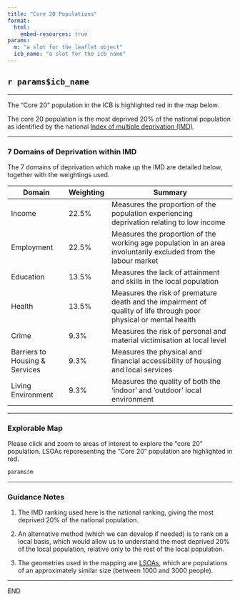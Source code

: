 ```yaml
---
title: "Core 20 Populations"
format: 
  html:
    embed-resources: true
params:
  m: "a slot for the leaflet object"
  icb_name: "a slot for the icb name"
---
```


## `r params$icb_name`

---

The "Core 20" population in the ICB is highlighted red in the map below.

The core 20 population is the most deprived 20% of the national population as identified by the national [Index of multiple deprivation (IMD)](https://www.gov.uk/government/statistics/english-indices-of-deprivation-2019).

---

### 7 Domains of Deprivation within IMD

The 7 domains of deprivation which make up the IMD are detailed below, together with the weightings used.  

| Domain                         | Weighting | Summary                                                                                                           |
|---------------|--------|----------------------------------|
| Income                         | 22.5%     | Measures the proportion of the population experiencing deprivation relating to low income                         |
| Employment                     | 22.5%     | Measures the proportion of the working age population in an area involuntarily excluded from the labour market    |
| Education                      | 13.5%     | Measures the lack of attainment and skills in the local population                                                |
| Health                         | 13.5%     | Measures the risk of premature death and the impairment of quality of life through poor physical or mental health |
| Crime                          | 9.3%      | Measures the risk of personal and material victimisation at local level                                           |
| Barriers to Housing & Services | 9.3%      | Measures the physical and financial accessibility of housing and local services                                   |
| Living Environment             | 9.3%      | Measures the quality of both the 'indoor' and 'outdoor' local environment                                         |
---

### Explorable Map

Please click and zoom to areas of interest to explore the "core 20" population.  LSOAs reporesenting the "Core 20" population are highlighted in red.  

```r
params$m
```

---

### Guidance Notes

1.  The IMD ranking used here is the national ranking, giving the most deprived 20% of the national population.  

2.  An alternative method (which we can develop if needed) is to rank on a local basis, which would allow us to understand the most deprived 20% of the local population, relative only to the rest of the local population.  

3.  The geometries used in the mapping are [LSOAs](https://www.ons.gov.uk/methodology/geography/ukgeographies/censusgeographies/census2021geographies#lower-layer-super-output-areas-lsoas), which are populations of an approximately similar size (between 1000 and 3000 people).  

------------------------------------------------------------------------

END
